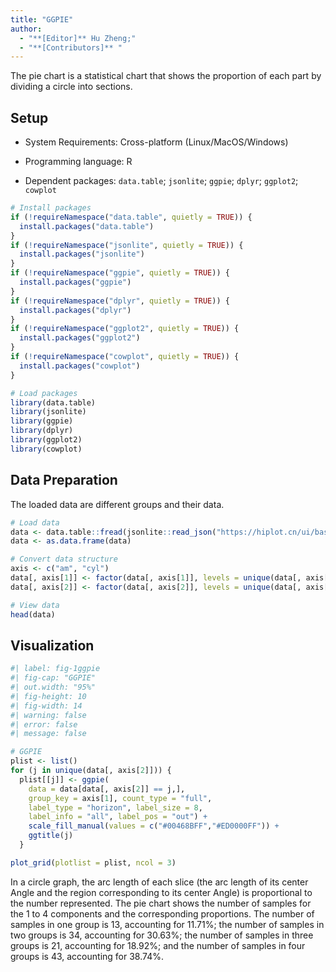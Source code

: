 ```yaml
---
title: "GGPIE"
author:
  - "**[Editor]** Hu Zheng;"
  - "**[Contributors]** "
---
```


The pie chart is a statistical chart that shows the proportion of each part by dividing a circle into sections.

## Setup

-   System Requirements: Cross-platform (Linux/MacOS/Windows)

-   Programming language: R

-   Dependent packages: `data.table`; `jsonlite`; `ggpie`; `dplyr`; `ggplot2`; `cowplot`

```r
# Install packages
if (!requireNamespace("data.table", quietly = TRUE)) {
  install.packages("data.table")
}
if (!requireNamespace("jsonlite", quietly = TRUE)) {
  install.packages("jsonlite")
}
if (!requireNamespace("ggpie", quietly = TRUE)) {
  install.packages("ggpie")
}
if (!requireNamespace("dplyr", quietly = TRUE)) {
  install.packages("dplyr")
}
if (!requireNamespace("ggplot2", quietly = TRUE)) {
  install.packages("ggplot2")
}
if (!requireNamespace("cowplot", quietly = TRUE)) {
  install.packages("cowplot")
}

# Load packages
library(data.table)
library(jsonlite)
library(ggpie)
library(dplyr)
library(ggplot2)
library(cowplot)
```

## Data Preparation

The loaded data are different groups and their data.

```r
# Load data
data <- data.table::fread(jsonlite::read_json("https://hiplot.cn/ui/basic/ggpie/data.json")$exampleData$textarea[[1]])
data <- as.data.frame(data)

# Convert data structure
axis <- c("am", "cyl")
data[, axis[1]] <- factor(data[, axis[1]], levels = unique(data[, axis[1]]))
data[, axis[2]] <- factor(data[, axis[2]], levels = unique(data[, axis[2]]))

# View data
head(data)
```

## Visualization

```r
#| label: fig-1ggpie
#| fig-cap: "GGPIE"
#| out.width: "95%"
#| fig-height: 10
#| fig-width: 14
#| warning: false
#| error: false
#| message: false

# GGPIE
plist <- list()
for (j in unique(data[, axis[2]])) {
  plist[[j]] <- ggpie(
    data = data[data[, axis[2]] == j,],
    group_key = axis[1], count_type = "full",
    label_type = "horizon", label_size = 8,
    label_info = "all", label_pos = "out") + 
    scale_fill_manual(values = c("#00468BFF","#ED0000FF")) +
    ggtitle(j)
  }

plot_grid(plotlist = plist, ncol = 3)
```

In a circle graph, the arc length of each slice (the arc length of its center Angle and the region corresponding to its center Angle) is proportional to the number represented. The pie chart shows the number of samples for the 1 to 4 components and the corresponding proportions. The number of samples in one group is 13, accounting for 11.71%; the number of samples in two groups is 34, accounting for 30.63%; the number of samples in three groups is 21, accounting for 18.92%; and the number of samples in four groups is 43, accounting for 38.74%.



